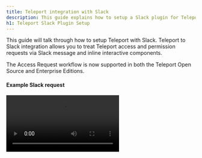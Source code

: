 ```yaml
---
title: Teleport integration with Slack
description: This guide explains how to setup a Slack plugin for Teleport for privilege elevation approvals.
h1: Teleport Slack Plugin Setup
---
```


This guide will talk through how to setup Teleport with Slack. Teleport to Slack integration allows you to treat Teleport access and permission requests via Slack message and inline interactive components.

<Admonition type="tip">
  The Access Request workflow is now supported in both the Teleport Open Source and Enterprise Editions.
</Admonition>

#### Example Slack request

<video controls>
  <source
    src="../../../img/enterprise/plugins/slack/slack.mp4"
    type="video/mp4"
  />

  <source
    src="../../../img/enterprise/plugins/slack/slack.webm"
    type="video/webm"
  />

  Your browser does not support the video tag.
</video>

## Setup

### Prerequisites

This guide assumes that you have:

- Teleport Enterprise Edition.
- Admin privileges with access to [`tctl`](https://gravitational.com/teleport/docs/cli-docs/#tctl).
- Slack Admin Privileges to create an app and install it to your workspace.

#### Create user and role for access

Log into Teleport Authentication Server, this is where you normally run `tctl`. Create a
new user and role that only has API access to the `access_request` API. The below script
will create a yaml resource file for a new user and role.

Create a non-interactive bot `access-plugin` user and role.

```bash
kind: user
metadata:
  name: access-plugin
spec:
  roles: ['access-plugin']
version: v2
---
kind: role
version: v3
metadata:
  name: access-plugin
spec:
  allow:
    rules:
      - resources: ['access_request']
        verbs: ['list', 'read']
      - resources: ['access_plugin_data']
        verbs: ['update']
    # teleport currently refuses to issue certs for a user with 0 logins,
    # this restriction may be lifted in future versions.
    logins: ['access-plugin-not-used']
```

Here and below follow along and create yaml resources using `tctl create -f`:

```
tctl create -f access.yaml
```

<Admonition type="tip">
  If you're using other plugins, you might want to create different users and roles for different plugins
</Admonition>

#### Export access-plugin Certificate

Teleport Plugin use the `access-plugin` role and user to perform the approval. We export the identity files, using [`tctl auth sign`](https://gravitational.com/teleport/docs/cli-docs/#tctl-auth-sign).

```bash
tctl auth sign --format=tls --user=access-plugin --out=auth --ttl=2190h
# ...
```

The above sequence should result in three PEM encoded files being generated: auth.crt, auth.key, and auth.cas (certificate, private key, and CA certs respectively).  We'll reference the auth.crt, auth.key, and auth.cas files later when [configuring the plugins](#configuring-teleport-slack).

<Admonition
  type="note"
  title="Certificate Lifetime"
>
  By default, [`tctl auth sign`](https://gravitational.com/teleport/docs/cli-docs/#tctl-auth-sign) produces certificates with a relatively short lifetime. For production deployments, the `--ttl` flag can be used to ensure a more practical certificate lifetime. `--ttl=8760h` exports a 1 year token
</Admonition>

### Create Slack App

We'll create a new Slack app and setup auth tokens and callback URLs, so that Slack knows how to notify the Teleport plugin when Approve / Deny buttons are clicked.

You'll need to:

1. Create a new app, pick a name and select a workspace it belongs to.
2. Add OAuth Scopes. This is required by Slack for the app to be installed — we'll only need a single scope to post messages to your Slack account.
3. Obtain OAuth token

#### Creating a New Slack app

Visit [https://api.slack.com/apps](https://api.slack.com/apps) to create a new Slack App.

**App Name:** Teleport<br/>
**Development Slack Workspace:** Pick the workspace you'd like the requests to show up in. <br/>
**App Icon:** <a href="../../../img/enterprise/plugins/teleport_bot@2x.png" download>Download Teleport Bot Icon</a>

![Create Slack App](../../../img/enterprise/plugins/slack/Create-a-Slack-App.png)

#### Selecting OAuth Scopes

On the App screen, go to “OAuth and Permissions” under Features in the sidebar menu. Then scroll to Scopes, and add `chat:write, incoming-webhook, users:read, users:read.email` scopes so that our plugin can post messages to your Slack channels.

![API Scopes](../../../img/enterprise/plugins/slack/api-scopes.png)

#### Obtain OAuth Token

![OAuth Tokens](../../../img/enterprise/plugins/slack/OAuth.png)

#### Add to Workspace

![OAuth Tokens](../../../img/enterprise/plugins/slack/Slackbot-Permissions.png)
After adding to the workspace, you still need to invite the bot to the channel. Do this by using the @ command,
and inviting them to the channel.
![Invite bot to channel](../../../img/enterprise/plugins/slack/invite-user-to-team.png)

## Installing the Teleport Slack Plugin

We recommend installing the Teleport Plugins alongside the Teleport Proxy. This is an ideal
location as plugins have a low memory footprint, and will require both public internet access
and Teleport Auth access.  We currently only provide linux-amd64 binaries, you can also
compile these plugins from [source](https://github.com/gravitational/teleport-plugins/tree/master/access/slack).

**Install the plugin**

<Tabs>
<TabItem label="Download">
  ```bash
  curl -L https://get.gravitational.com/teleport-access-slack-v(=teleport.version=)-linux-amd64-bin.tar.gz
  tar -xzf teleport-access-slack-v(=teleport.version=)-linux-amd64-bin.tar.gz
  cd teleport-access-slack
  ./install
  ```
</TabItem>
<TabItem label="From Source">
  To install from source you need `git` and `go >= (=teleport.golang=)` installed.

  ```bash
  # Checkout teleport-plugins
  git clone https://github.com/gravitational/teleport-plugins.git
  cd teleport-plugins/access/slack
  make
  ```
</TabItem>
</Tabs>

Run `./install` in from 'teleport-slack' or place the executable in the appropriate `/usr/bin` or `/usr/local/bin` on the server installation.

### Configuring Teleport Slack

Teleport Slack uses a config file in TOML format. Generate a boilerplate config by
running the following command:

```bash
teleport-slack configure > teleport-slack.toml
sudo mv teleport-slack.toml /etc
```

Then, edit the config as needed.

```yaml
(!examples/resources/plugins/teleport-slack.toml!)
```

#### Editing the config file

In the Teleport section, use the certificates you've generated with `tctl auth sign` before. The plugin installer creates a folder for those certificates in `/var/lib/teleport/plugins/slack/` — so just move the certificates there and make sure the config points to them.

In Slack section, use the OAuth token, signing token, setup the desired channel name. The listen URL is the URL the plugin will listen for Slack callbacks.

```conf
(!examples/resources/plugins/teleport-slack.toml!)
```

## Test run

Assuming that Teleport is running, and you've created the Slack app, the plugin config, and provided all the certificates — you can now run the plugin and test the workflow!

```bash
teleport-slack start
```

If everything works fine, the log output should look like this:

```bash
teleport-slack start
# INFO   Starting Teleport Access Slack (=teleport.plugin.version=).1-0-slack/main.go:145
# INFO   Starting a request watcher... slack/main.go:330
# INFO   Starting insecure HTTP server on 0.0.0.0:8081 utils/http.go:64
# INFO   Watcher connected slack/main.go:298
```

### Testing the approval workflow

You can create a test permissions request with `tctl` and check if the plugin works as expected like this:

#### Create a test permissions request behalf of a user

```bash
# Replace USERNAME with a Teleport local user, and TARGET_ROLE with a Teleport Role
sudo tctl request create USERNAME --roles=TARGET_ROLE
```

A user can also try using `--request-roles` flag.

```bash
# Example with a user trying to request a role DBA.
tsh login --request-roles=dba
```

#### Approve or deny the request on Slack

The messages should automatically get updated to reflect the action you just clicked. You can also check the request status with `tctl`:

```bash
sudo tctl request ls
```

### TSH user login and request admin role

You can also test the full workflow from the user's perspective using `tsh`:

```bash
tsh login --request-roles=REQUESTED_ROLE
# Seeking request approval... (id: 8f77d2d1-2bbf-4031-a300-58926237a807)
```

You should now see a new request in Teleport, and a message about the request on Slack. You can
approve or deny it and `tsh` should login successfully or error out right after you click an action button on Slack.

### Setup with SystemD

In production, we recommend starting the Teleport Plugin daemon via an init system like `systemd`.	
Here's the recommended Teleport Plugin service unit file for `systemd`:

```bash
(!examples/systemd/plugins/teleport-slack.service!)
```

Save this as `teleport-slack.service`.

## Audit log

The plugin will let anyone with access to the Slack Channel so it's
important to review Teleport' audit log.

## Feedback

If you have any issues with this plugin please create an [issue here](https://github.com/gravitational/teleport-plugins/issues/new).
